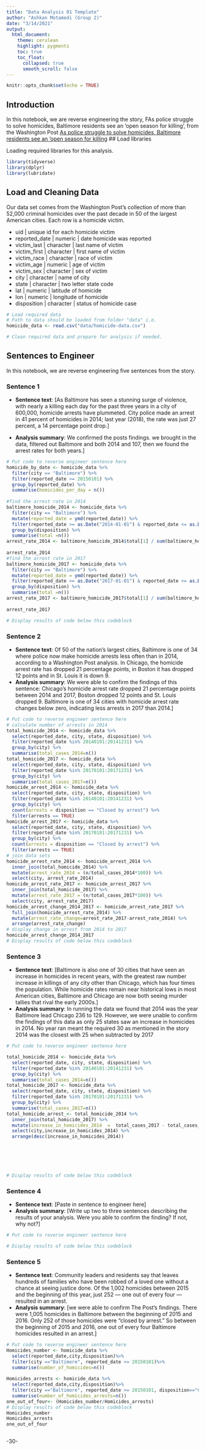 ```yaml
---
title: "Data Analysis 01 Template"
author: "Ashkan Motamedi (Group 2)"
date: "3/14/2021"
output:
  html_document:
    theme: cerulean
    highlight: pygments
    toc: true
    toc_float:
      collapsed: true
      smooth_scroll: false
---
```


```r
knitr::opts_chunk$set(echo = TRUE)
```

## Introduction 

In this notebook, we are reverse engineering the story, FAs police struggle to solve homicides, Baltimore residents see an ‘open season for killing’, from the Washington Post [As police struggle to solve homicides, Baltimore residents see an ‘open season for killing](https://www.washingtonpost.com/investigations/as-police-struggle-to-solve-homicides-baltimore-residents-see-an-open-season-for-killing/2018/12/26/7ee561e4-fb24-11e8-8c9a-860ce2a8148f_story.html)
## Load libraries

Loading required libraries for this analysis.

```r
library(tidyverse)
library(dplyr)
library(lubridate)
```

## Load and Cleaning Data

Our data set comes from the Washington Post's collection of more than 52,000 criminal homicides over the past decade in 50 of the largest American cities. 
Each row is a homicide victim. 

* uid | unique id for each homicide victim
* reported_date | numeric | date homicide was reported
* victim_last | character | last name of victim
* victim_first | character | first name of victim
* victim_race | character | race of victim
* victim_age | numeric | age of victim
* victim_sex | character | sex of victim
* city | character | name of city
* state | character | two letter state code 
* lat | numeric | latitude of homicide
* lon | numeric | longitude of homicide
* disposition | character | status of homicide case
```r
# Load required data
# Path to data should be loaded from folder "data" i.e. 
homicide_data <- read.csv("data/homicide-data.csv")

# Clean required data and prepare for analysis if needed. 


```

## Sentences to Engineer
In this notebook, we are reverse engineering five sentences from the story.

### Sentence 1

* **Sentence text**: [As Baltimore has seen a stunning surge of violence, with nearly a killing each day for the past three years in a city of 600,000, homicide arrests have plummeted. City police made an arrest in 41 percent of homicides in 2014; last year (2018), the rate was just 27 percent, a 14 percentage point drop.]

* **Analysis summary**: We confirmed the posts findings. we brought in the data, filtered out Baltimore and both 2014 and 107, then we found the arrest rates for both years.]

```r
# Put code to reverse engineer sentence here
homicide_by_date <- homicide_data %>%
  filter(city == "Baltimore") %>%
  filter(reported_date >= 20150101) %>%
  group_by(reported_date) %>%
  summarise(homicides_per_day = n())
  
#find the arrest rate in 2014  
baltimore_homicide_2014 <- homicide_data %>%
  filter(city == "Baltimore") %>% 
  mutate(reported_date = ymd(reported_date)) %>%
  filter(reported_date >= as.Date("2014-01-01") & reported_date <= as.Date("2014-12-31"))%>%
  group_by(disposition) %>%
  summarise(total =n())
arrest_rate_2014 <- baltimore_homicide_2014$total[1] / sum(baltimore_homicide_2014$total)*100
  
arrest_rate_2014
#find the arrest rate in 2017  
baltimore_homicide_2017 <- homicide_data %>%
  filter(city == "Baltimore") %>% 
  mutate(reported_date = ymd(reported_date)) %>%
  filter(reported_date >= as.Date("2017-01-01") & reported_date <= as.Date("2017-12-31"))%>%
  group_by(disposition) %>%
  summarise(total =n())
arrest_rate_2017 <- baltimore_homicide_2017$total[1] / sum(baltimore_homicide_2017$total)*100
  
arrest_rate_2017

# Display results of code below this codeblock

```

### Sentence 2

* **Sentence text**: Of 50 of the nation’s largest cities, Baltimore is one of 34 where police now make homicide arrests less often than in 2014, according to a Washington Post analysis. In Chicago, the homicide arrest rate has dropped 21 percentage points, in Boston it has dropped 12 points and in St. Louis it is down 9.
* **Analysis summary**: We were able to confirm the findings of this sentence: Chicago's homicide arrest rate dropped 21 percentage points between 2014 and 2017, Boston dropped 12 points and St. Louis dropped 9. Baltimore is one of 34 cities with homicide arrest rate changes below zero, indicating less arrests in 2017 than 2014.]
```r
# Put code to reverse engineer sentence here
# calculate number of arrests in 2014
total_homicide_2014 <- homicide_data %>%
  select(reported_date, city, state, disposition) %>%
  filter(reported_date %in% 20140101:20141231) %>%
  group_by(city) %>%
  summarise(total_cases_2014=n())
total_homicide_2017 <- homicide_data %>%
  select(reported_date, city, state, disposition) %>%
  filter(reported_date %in% 20170101:20171231) %>%
  group_by(city) %>%
  summarise(total_cases_2017=n())
homicide_arrest_2014 <- homicide_data %>%
  select(reported_date, city, state, disposition) %>%
  filter(reported_date %in% 20140101:20141231) %>%
  group_by(city) %>%
  count(arrests = disposition == "Closed by arrest") %>%
  filter(arrests == TRUE)
homicide_arrest_2017 <- homicide_data %>%
  select(reported_date, city, state, disposition) %>%
  filter(reported_date %in% 20170101:20171231) %>%
  group_by(city) %>%
  count(arrests = disposition == "Closed by arrest") %>%
  filter(arrests == TRUE)
# join data sets
homicide_arrest_rate_2014 <- homicide_arrest_2014 %>%
  inner_join(total_homicide_2014) %>%
  mutate(arrest_rate_2014 = (n/total_cases_2014*100)) %>%
  select(city, arrest_rate_2014)
homicide_arrest_rate_2017 <- homicide_arrest_2017 %>%
  inner_join(total_homicide_2017) %>%
  mutate(arrest_rate_2017 = (n/total_cases_2017*100)) %>%
  select(city, arrest_rate_2017)
homicide_arrest_change_2014_2017 <- homicide_arrest_rate_2017 %>%
  full_join(homicide_arrest_rate_2014) %>%
  mutate(arrest_rate_change=arrest_rate_2017-arrest_rate_2014) %>%
  arrange(arrest_rate_change)
# display change in arrest from 2014 to 2017
homicide_arrest_change_2014_2017
# Display results of code below this codeblock

```

### Sentence 3

* **Sentence text**: [Baltimore is also one of 30 cities that have seen an increase in homicides in recent years, with the greatest raw number increase in killings of any city other than Chicago, which has four times the population. While homicide rates remain near historical lows in most American cities, Baltimore and Chicago are now both seeing murder tallies that rival the early 2000s.]
* **Analysis summary**: In running the data we found that 2014 was the year Baltimore lead Chicago 236 to 129. However, we were unable to confirm the findings of this data as only 25 states saw an increase in homicides in 2014. No year ran meant the required 30 as mentioned in the story 2014 was the closest with 25 when subtracted by 2017 

```r
# Put code to reverse engineer sentence here

total_homicide_2014 <- homicide_data %>%
  select(reported_date, city, state, disposition) %>%
  filter(reported_date %in% 20140101:20141231) %>%
  group_by(city) %>%
  summarise(total_cases_2014=n())
total_homicide_2017 <- homicide_data %>%
  select(reported_date, city, state, disposition) %>%
  filter(reported_date %in% 20170101:20171231) %>%
  group_by(city) %>%
  summarise(total_cases_2017=n())
total_homicide_arrest_<- total_homicide_2014 %>%
  inner_join(total_homicide_2017) %>%
  mutate(increase_in_homicides_2014  =  total_cases_2017 - total_cases_2014) %>%
  select(city,increase_in_homicides_2014) %>%
  arrange(desc(increase_in_homicides_2014))


  
 
  

# Display results of code below this codeblock

```

### Sentence 4

* **Sentence text**: [Paste in sentence to engineer here]
* **Analysis summary**: [Write up two to three sentences describing the results of your analysis.  Were you able to confirm the finding? If not, why not?]

```r
# Put code to reverse engineer sentence here

# Display results of code below this codeblock

```

### Sentence 5

* **Sentence text**: Community leaders and residents say that leaves hundreds of families who have been robbed of a loved one without a chance at seeing justice done. Of the 1,002 homicides between 2015 and the beginning of this year, just 252 — one out of every four — resulted in an arrest.
* **Analysis summary**: [we were able to confirm The Post's findings. There were 1,005 homicides in Baltimore between the beginning of 2015 and 2016. Only 252 of those homicides were "closed by arrest." So between the beginning of 2015 and 2016, one out of every four Baltimore homicides resulted in an arrest.]

```r
# Put code to reverse engineer sentence here
Homicides_number <- homicide_data %>%
  select(reported_date,city,disposition)%>%
  filter(city =="Baltimore", reported_date >= 20150101)%>%
  summarise(number_of_homicides=n())
  
Homicides_arrests <- homicide_data %>%
  select(reported_date,city,disposition)%>%
  filter(city =="Baltimore", reported_date >= 20150101, disposition=="Closed by arrest")%>%
  summarise(number_of_homicides_arrests=n())
one_out_of_four<- (Homicides_number/Homicides_arrests)
# Display results of code below this codeblock
Homicides_number
Homicides_arrests
one_out_of_four



```

-30-